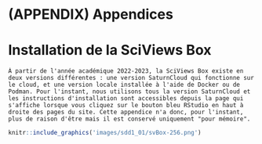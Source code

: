 # (APPENDIX) Appendices {.unnumbered}

# Installation de la SciViews Box {#svbox}

```block
À partir de l'année académique 2022-2023, la SciViews Box existe en deux versions différentes : une version SaturnCloud qui fonctionne sur le cloud, et une version locale installée à l'aide de Docker ou de Podman. Pour l'instant, nous utilisons tous la version SaturnCloud et les instructions d'installation sont accessibles depuis la page qui s'affiche lorsque vous cliquez sur le bouton bleu RStudio en haut à droite des pages du site. Cette appendice n'a donc, pour l'instant, plus de raison d'être mais il est conservé uniquement "pour mémoire".
```

```r
knitr::include_graphics('images/sdd1_01/svBox-256.png')
```
